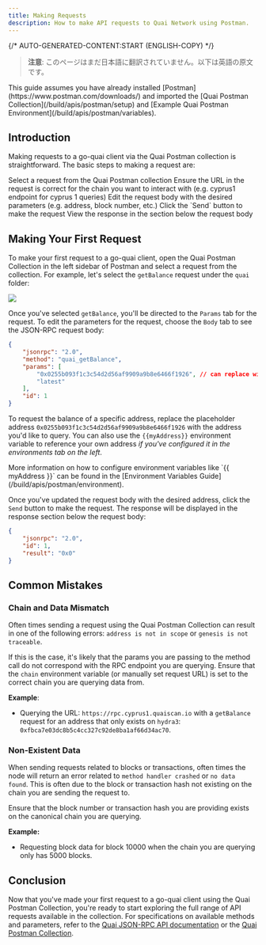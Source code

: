 ```yaml
---
title: Making Requests
description: How to make API requests to Quai Network using Postman.
---
```


{/* AUTO-GENERATED-CONTENT:START (ENGLISH-COPY) */}

> **注意**: このページはまだ日本語に翻訳されていません。以下は英語の原文です。

<Note>
	This guide assumes you have already installed [Postman](https://www.postman.com/downloads/) and imported the [Quai Postman
	Collection](/build/apis/postman/setup) and [Example Quai Postman
	Environment](/build/apis/postman/variables).
</Note>

## Introduction

Making requests to a go-quai client via the Quai Postman collection is straightforward. The basic steps to making a request are:

<Steps>
	<Step title='Chose A  Request'>Select a request from the Quai Postman collection</Step>
	<Step title='Verify URL'>
		Ensure the URL in the request is correct for the chain you want to interact with (e.g. cyprus1 endpoint for cyprus 1 queries)
	</Step>
	<Step title='Edit Params'>Edit the request body with the desired parameters (e.g. address, block number, etc.)</Step>
	<Step title='Send Request'>Click the `Send` button to make the request</Step>
	<Step title='View Repsone'>View the response in the section below the request body</Step>
</Steps>

## Making Your First Request

To make your first request to a go-quai client, open the Quai Postman Collection in the left sidebar of Postman and select a request from the collection. For example, let's select the `getBalance` request under the `quai` folder:

<Frame>
	<img src='/images/Postman/PostmanRequest.jpg' />
</Frame>

Once you've selected `getBalance`, you'll be directed to the `Params` tab for the request. To edit the parameters for the request, choose the `Body` tab to see the JSON-RPC request body:

```JSON
{
    "jsonrpc": "2.0",
    "method": "quai_getBalance",
    "params": [
        "0x0255b093f1c3c54d2d56af9909a9b8e6466f1926", // can replace with {{myAddress}}
        "latest"
    ],
    "id": 1
}
```

To request the balance of a specific address, replace the placeholder address `0x0255b093f1c3c54d2d56af9909a9b8e6466f1926` with the address you'd like to query. You can also use the `{{myAddress}}` environment variable to reference your own address _if you've configured it in the environments tab on the left_.

<Note>
	More information on how to configure environment variables like `{{ myAddress }}` can be found in the [Environment Variables
	Guide](/build/apis/postman/environment).
</Note>

Once you've updated the request body with the desired address, click the `Send` button to make the request. The response will be displayed in the response section below the request body:

```JSON
{
    "jsonrpc": "2.0",
    "id": 1,
    "result": "0x0"
}
```

## Common Mistakes

### Chain and Data Mismatch

Often times sending a request using the Quai Postman Collection can result in one of the following errors: `address is not in scope` or `genesis is not traceable`.

If this is the case, it's likely that the params you are passing to the method call do not correspond with the RPC endpoint you are querying. Ensure that the `chain` environment variable (or manually set request URL) is set to the correct chain you are querying data from.

**Example**:

- Querying the URL: `https://rpc.cyprus1.quaiscan.io` with a `getBalance` request for an address that only exists on `hydra3`: `0xfbca7e03dc8b5c4cc327c92de8ba1af66d34ac70`.

### Non-Existent Data

When sending requests related to blocks or transactions, often times the node will return an error related to `method handler crashed` or `no data found`. This is often due to the block or transaction hash not existing on the chain you are sending the request to.

Ensure that the block number or transaction hash you are providing exists on the canonical chain you are querying.

**Example:**

- Requesting block data for block 10000 when the chain you are querying only has 5000 blocks.

## Conclusion

Now that you've made your first request to a go-quai client using the Quai Postman Collection, you're ready to start exploring the full range of API requests available in the collection. For specifications on available methods and parameters, refer to the [Quai JSON-RPC API documentation](/jp/build/playground/overview) or the [Quai Postman Collection](https://docs.api.qu.ai/).
